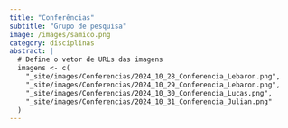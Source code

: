 ```yaml
---
title: "Conferências"
subtitle: "Grupo de pesquisa"
image: /images/samico.png
category: disciplinas
abstract: |
  # Define o vetor de URLs das imagens
  imagens <- c(
    "_site/images/Conferencias/2024_10_28_Conferencia_Lebaron.png",
    "_site/images/Conferencias/2024_10_29_Conferencia_Lebaron.png",
    "_site/images/Conferencias/2024_10_30_Conferencia_Lucas.png",
    "_site/images/Conferencias/2024_10_31_Conferencia_Julian.png"
  )
---
```


